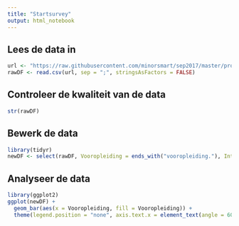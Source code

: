 ```yaml
---
title: "Startsurvey"
output: html_notebook
---
```


## Lees de data in

```r
url <- "https://raw.githubusercontent.com/minorsmart/sep2017/master/proj/survey/Startsurvey.csv"
rawDF <- read.csv(url, sep = ";", stringsAsFactors = FALSE)
```

## Controleer de kwaliteit van de data
```r
str(rawDF)
```

## Bewerk de data
```r
library(tidyr)
newDF <- select(rawDF, Vooropleiding = ends_with("vooropleiding."), Intenties = ends_with("intenties"), Inspiratie = ends_with("geattendeerd."), Voorbereiding = ends_with(".minor."))

```


## Analyseer de data
```r
library(ggplot2)
ggplot(newDF) +
  geom_bar(aes(x = Vooropleiding, fill = Vooropleiding)) +
  theme(legend.position = "none", axis.text.x = element_text(angle = 60, hjust = 1))
  
  
  
```